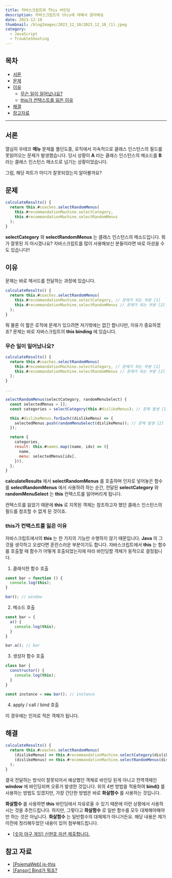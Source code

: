 ```yaml
---
title: 자바스크립트와 This 바인딩 
description: 자바스크립트의 this에 대해서 알아봐요
date: 2023-12-10
thumbnail: /blogImages/2023_12_10/2023_12_10_(1).jpeg
category:
  - JavaScript
  - TroubleShooting
---
```


## 목차

- [서론](#서론)
- [문제](#문제)
- [이유](#이유)
  - [무슨 일이 일어났나요?](#무슨-일이-일어났나요)
  - [this가 컨택스트를 잃은 이유](#this가-컨택스트를-잃은-이유)
- [해결](#해결)
- [참고자료](#참고자료)

---

## 서론

열심히 우테코 **메뉴** 문제를 풀던도중, 로직에서 지속적으로 클래스 인스턴스의 필드를 못읽어오는 문제가 발생했습니다.
당시 상황이 **A** 라는 클래스 인스턴스의 메소드를 **B** 라는 클래스 인스턴스 메소드로 넘기는 상황이었습니다.

그럼, 해당 파트가 어디가 잘못되었는지 알아볼까요?

## 문제

```js
calculateResults() {
  return this.#coaches.selectRandomMenus(
    this.#recommandationMachine.selectCategory,
    this.#recommandationMachine.selectRandomMenus
  );
}
```

**selectCategory** 와 **selectRandomMenus** 는 클래스 인스턴스의 메소드입니다.
뭐가 잘못된 지 아시겠나요? 자바스크립트를 많이 사용해보신 분들이라면 바로 아셨을 수도 있습니다!!

## 이유

문제는 바로 메서드를 전달하는 과정에 있습니다.

```js
calculateResults() {
  return this.#coaches.selectRandomMenus(
    this.#recommandationMachine.selectCategory, // 문제가 되는 부분 [1]
    this.#recommandationMachine.selectRandomMenus // 문제가 되는 부분 [2]
  );
}
```

뭐 물론 이 짧은 로직에 문제가 있으려면 저기밖에는 없긴 합니다만, 이유가 중요하겠죠?
문제는 바로 자바스크립트의 **this binding** 에 있습니다.

### 무슨 일이 일어났나요?

```js
calculateResults() {
  return this.#coaches.selectRandomMenus(
    this.#recommandationMachine.selectCategory, // 문제가 되는 부분 [1]
    this.#recommandationMachine.selectRandomMenus // 문제가 되는 부분 [2]
  );
}

...

selectRandomMenus(selectCategory, randomMenuSelect) {
  const selectedMenus = [];
  const categories = selectCategory(this.#dislikeMenus); // 문제 발생 [1]

  this.#dislikeMenus.forEach((dislikeMenu) => {
    selectedMenus.push(randomMenuSelect(dislikeMenu)); // 문제 발생 [2]
  });

  return {
    categories,
    result: this.#names.map((name, idx) => ({
      name,
      menu: selectedMenus[idx],
    })),
  };
}
```

**calculateResults** 에서 **selectRandomMenus** 를 호출하며 인자로 넣어놓은 함수를 **selectRandomMenus** 에서 사용하려 하는 순간,
전달된 **selectCategory** 와 **randomMenuSelect** 는 **this** 컨택스트를 잃어버리게 됩니다. 

컨택스트를 잃었기 때문에 **this** 로 지목된 객체는 참조하고자 했던 클래스 인스턴스의 필드를 참조할 수 없게 된 것이죠. 

### this가 컨택스트를 잃은 이유

자바스크립트에서의 **this** 는 한 가지의 기능만 수행하지 않기 때문입니다. **Java** 의 그것을 생각하고 오셨다면 혼란스러운 부분이기도 합니다.
자바스크립트에서 **this** 는 함수를 호출할 때 함수가 어떻게 호출되었는지에 따라 바인딩할 객체가 동적으로 결정됩니다.

1. 클래식한 함수 호출

```js
const bar = function () {
  console.log(this);
}

bar(); // window
```

2. 메소드 호출

```js
const bar = {
  a() {
    console.log(this);
  }
}

bar.a(); // bar
```

3. 생성자 함수 호출

```js
class bar {
  constructor() {
    console.log(this);
  }
}

const instance = new bar(); // instance
```

4. apply / call / bind 호출

이 경우에는 인자로 적은 객체가 됩니다.

## 해결

```js
calculateResults() {
  return this.#coaches.selectRandomMenus(
    (dislikeMenus) => this.#recommandationMachine.selectCategory(dislikeMenus),
    (dislikeMenus) => this.#recommandationMachine.selectRandomMenus(dislikeMenus)
  );
}
```

결국 전달하는 방식이 잘못되어서 예상했던 객체로 바인딩 된게 아니고 전역객체인 **window** 에 바인딩되며 오류가 발생한 것입니다.
위의 4번 방법을 적용하여 **bind()** 를 사용하는 방법도 있겠지만, 가장 간단한 방법은 바로 **화살함수** 를 사용하는 것입니다.

**화살함수** 를 사용하면 **this** 바인딩에서 자유로울 수 있기 때문에 이런 상황에서 사용하시는 것을 추천드립니다.
하지만, 그렇다고 **화살함수** 로 일반 함수를 모두 대체해야해야만 하는 것은 아닙니다. **화살함수** 는 일반함수의 대체제가 아니거든요.
해당 내용은 제가 이전에 정리해두었던 내용이 있어 첨부해드립니다.

- [[숫자 야구 게임] 신현호 미션 제출합니다.](https://github.com/woowacourse-precourse/javascript-baseball-6/pull/91)

## 참고 자료

- [[PoiemaWeb] js-this](https://poiemaweb.com/js-this)
- [[Fansor] Bind가 뭐죠?](https://fansor.tistory.com/14)